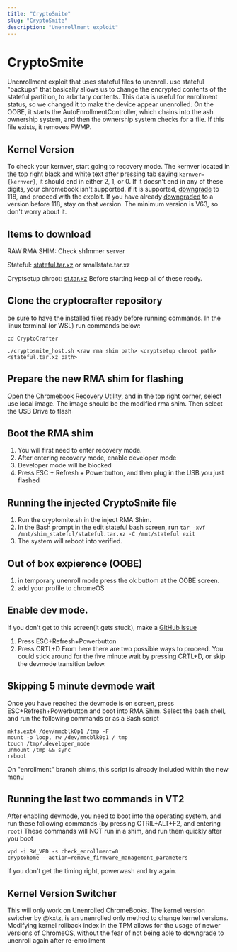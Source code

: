 ```yaml
---
title: "CryptoSmite"
slug: "CryptoSmite"
description: "Unenrollment exploit"
---
```


# CryptoSmite
Unenrollment exploit that uses stateful files to unenroll.
use stateful "backups" that basically allows us to change the encrypted contents of the stateful partition, to arbritary contents. This data is useful for enrollment status, so we changed it to make the device appear unenrolled. On the OOBE, it starts the AutoEnrollmentController, which chains into the ash ownership system, and then the ownership system checks for a file. If this file exists, it removes FWMP.

## Kernel Version
To check your kernver, start going to recovery mode.
The kernver located in the top right black and white text after pressing tab saying ```kernver={kernver}```, it should end in either 2, 1, or 0. If it doesn't end in any of these digits, your chromebook isn't supported. if it is supported, [downgrade](https://docs.google.com/presentation/d/1NCXDfjsBVDSR3JrpRXy4C-jz48mkIFaBVntpcbnJX_0/edit#slide=id.p_) to 118, and proceed with the exploit.
If you have already [downgraded](https://docs.google.com/presentation/d/1NCXDfjsBVDSR3JrpRXy4C-jz48mkIFaBVntpcbnJX_0/edit#slide=id.p) to a version before 118, stay on that version. The minimum version is V63, so don't worry about it.

## Items to download
RAW RMA SHIM: Check sh1mmer server

Stateful: [stateful.tar.xz](https://drive.google.com/file/d/19-NPB9Mukn6JdHZ7FUUn4QwEKMMh85C1/view?usp=sharing) or smallstate.tar.xz

Cryptsetup chroot: [st.tar.xz](https://drive.google.com/file/d/1YlgNDslOIrOAQJuQ-AoL0FuE7Xve71Co/view?usp=sharing)
Before starting keep all of these ready.

## Clone the cryptocrafter repository
be sure to have the installed files ready before running commands.
In the linux terminal (or WSL) run commands below:
```git clone https://github.com/FWSmasher/CryptoCrafter
cd CryptoCrafter

./cryptosmite_host.sh <raw rma shim path> <cryptsetup chroot path> <stateful.tar.xz path>
```

## Prepare the new RMA shim for flashing

Open the [Chromebook Recovery Utility](https://chromewebstore.google.com/detail/chromebook-recovery-utili/pocpnlppkickgojjlmhdmidojbmbodfm), and in the top right corner, select use local image. The image should be the modified rma shim.
Then select the USB Drive to flash

## Boot the RMA shim
1. You will first need to enter recovery mode.
2. After entering recovery mode, enable developer mode
3. Developer mode will be blocked
4. Press ESC + Refresh + Powerbutton, and then plug in the USB you just flashed

## Running the injected CryptoSmite file

1. Run the cryptomite.sh in the inject RMA Shim.
2. In the Bash prompt in the edit stateful bash screen, run ```tar -xvf /mnt/shim_stateful/stateful.tar.xz -C /mnt/stateful
exit```
3. The system will reboot into verified.

## Out of box expierence (OOBE)

1. in temporary unenroll mode press the ok buttom at the OOBE screen.
2.  add your profile to chromeOS

## Enable dev mode.
If you don't get to this screen(it gets stuck), make a [GitHub issue](https://github.com/FWSmasher/CryptoSmite/issues)
1. Press ESC+Refresh+Powerbutton
2. Press CRTL+D
From here there are two possible ways to proceed. You could stick around for the five minute wait by pressing CRTL+D, or skip the devmode transition below.

## Skipping 5 minute devmode wait

Once you have reached the devmode is on screen, press ESC+Refresh+Powerbutton and boot into RMA Shim. Select the bash shell, and run the following commands or as a Bash script
```
mkfs.ext4 /dev/mmcblk0p1 /tmp -F
mount -o loop, rw /dev/mmcblk0p1 / tmp
touch /tmp/.developer_mode
unmount /tmp && sync
reboot
```
On "enrollment" branch shims, this script is already included within the new menu

## Running the last two commands in VT2
After enabling devmode, you need to boot into the operating system, and run these following commands (by pressing CTRIL+ALT+F2, and entering `root`) These commands will NOT run in a shim, and run them quickly after you boot

```
vpd -i RW_VPD -s check_enrollment=0
cryptohome --action=remove_firmware_management_parameters
```
if you don't get the timing right, powerwash and try again.

## Kernel Version Switcher
This will only work on Unenrolled ChromeBooks.
The kernel version switcher by @kxtz, is an unenrolled only method to change kernel versions. Modifying kernel rollback index in the TPM allows for the usage of newer versions of ChromeOS, without the fear of not being able to downgrade to unenroll again after re-enrollment

